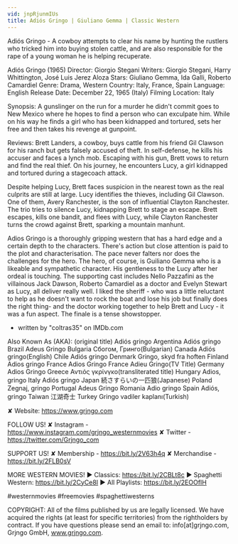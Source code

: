 ```yaml
---
vid: jnpRjunmIUs
title: Adiós Gringo | Giuliano Gemma | Classic Western
---
```


Adiós Gringo - A cowboy attempts to clear his name by hunting the rustlers who tricked him into buying stolen cattle, and are also responsible for the rape of a young woman he is helping recuperate.

Adiós Gringo (1965)
Director: Giorgio Stegani
Writers: Giorgio Stegani, Harry Whittington, José Luis Jerez Aloza
Stars: Giuliano Gemma, Ida Galli, Roberto Camardiel
Genre: Drama, Western
Country: Italy, France, Spain
Language: English
Release Date: December 22, 1965 (Italy)
Filming Location: Italy

Synopsis:
A gunslinger on the run for a murder he didn't commit goes to New Mexico where he hopes to find a person who can exculpate him. While on his way he finds a girl who has been kidnapped and tortured, sets her free and then takes his revenge at gunpoint.

Reviews:
Brett Landers, a cowboy, buys cattle from his friend Gil Clawson for his ranch but gets falsely accused of theft. In self-defense, he kills his accuser and faces a lynch mob. Escaping with his gun, Brett vows to return and find the real thief. On his journey, he encounters Lucy, a girl kidnapped and tortured during a stagecoach attack.

Despite helping Lucy, Brett faces suspicion in the nearest town as the real culprits are still at large. Lucy identifies the thieves, including Gil Clawson. One of them, Avery Ranchester, is the son of influential Clayton Ranchester. The trio tries to silence Lucy, kidnapping Brett to stage an escape. Brett escapes, kills one bandit, and flees with Lucy, while Clayton Ranchester turns the crowd against Brett, sparking a mountain manhunt.

Adios Gringo is a thoroughly gripping western that has a hard edge and a certain depth to the characters. There's action but close attention is paid to the plot and characterisation. The pace never falters nor does the challenges for the hero. The hero, of course, is Guiliano Gemma who is a likeable and sympathetic character. His gentleness to the Lucy after her ordeal is touching. The supporting cast includes Nello Pazzafini as the villainous Jack Dawson, Roberto Camardiel as a doctor and Evelyn Stewart as Lucy, all deliver really well. I liked the sheriff - who was a little reluctant to help as he doesn't want to rock the boat and lose his job but finally does the right thing- and the doctor working together to help Brett and Lucy - it was a fun aspect. The finale is a tense showstopper.
- written by "coltras35" on IMDb.com

Also Known As (AKA):
(original title) Adiós gringo
Argentina Adiós gringo
Brazil Adeus Gringo
Bulgaria Сбогом, Гринго(Bulgarian)
Canada Adiós gringo(English)
Chile Adiós gringo
Denmark Gringo, skyd fra hoften
Finland Adios gringo
France Adios Gringo
France Adieu Gringo(TV Title)
Germany Adios Gringo
Greece Αντιός γκρίνγκο(transliterated title)
Hungary Adios, gringo
Italy Adiós gringo
Japan 続さすらいの一匹狼(Japanese)
Poland Zegnaj, gringo
Portugal Adeus Gringo
Romania Adio gringo
Spain Adiós, gringo
Taiwan 江湖奇士
Turkey Gringo vadiler kaplanı(Turkish)

✘ Website: https://www.grjngo.com

FOLLOW US!
✘ Instagram - https://www.instagram.com/grjngo_westernmovies
✘ Twitter - https://twitter.com/Grjngo_com

SUPPORT US!
✘ Membership - https://bit.ly/2V63h4q
✘ Merchandise - https://bit.ly/2FLB0sV

MORE WESTERN MOVIES! 
► Classics: https://bit.ly/2CBLt8c 
► Spaghetti Western: https://bit.ly/2CyCe8I 
► All Playlists: https://bit.ly/2EOOfIH 

#westernmovies #freemovies #spaghettiwesterns

COPYRIGHT: All of the films published by us are legally licensed. We have acquired the rights (at least for specific territories) from the rightholders by contract. If you have questions please send an email to: info[at]grjngo.com, Grjngo GmbH, www.grjngo.com.